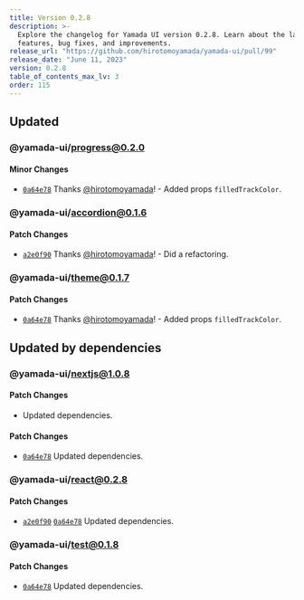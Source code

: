 ```yaml
---
title: Version 0.2.8
description: >-
  Explore the changelog for Yamada UI version 0.2.8. Learn about the latest
  features, bug fixes, and improvements.
release_url: "https://github.com/hirotomoyamada/yamada-ui/pull/99"
release_date: "June 11, 2023"
version: 0.2.8
table_of_contents_max_lv: 3
order: 115
---
```


## Updated

### @yamada-ui/progress@0.2.0

#### Minor Changes

- [`0a64e78`](https://github.com/hirotomoyamada/yamada-ui/commit/0a64e7895dc1bbb2cba5230e9e7d16836f5a2f4c) Thanks [@hirotomoyamada](https://github.com/hirotomoyamada)! - Added props `filledTrackColor`.

### @yamada-ui/accordion@0.1.6

#### Patch Changes

- [`a2e0f90`](https://github.com/hirotomoyamada/yamada-ui/commit/a2e0f90d44bf83191c6bf252faa4976deeee7a91) Thanks [@hirotomoyamada](https://github.com/hirotomoyamada)! - Did a refactoring.

### @yamada-ui/theme@0.1.7

#### Patch Changes

- [`0a64e78`](https://github.com/hirotomoyamada/yamada-ui/commit/0a64e7895dc1bbb2cba5230e9e7d16836f5a2f4c) Thanks [@hirotomoyamada](https://github.com/hirotomoyamada)! - Added props `filledTrackColor`.

## Updated by dependencies

### @yamada-ui/nextjs@1.0.8

#### Patch Changes

- Updated dependencies.

#### Patch Changes

- [`0a64e78`](https://github.com/hirotomoyamada/yamada-ui/commit/0a64e7895dc1bbb2cba5230e9e7d16836f5a2f4c) Updated dependencies.

### @yamada-ui/react@0.2.8

#### Patch Changes

- [`a2e0f90`](https://github.com/hirotomoyamada/yamada-ui/commit/a2e0f90d44bf83191c6bf252faa4976deeee7a91) [`0a64e78`](https://github.com/hirotomoyamada/yamada-ui/commit/0a64e7895dc1bbb2cba5230e9e7d16836f5a2f4c) Updated dependencies.

### @yamada-ui/test@0.1.8

#### Patch Changes

- [`0a64e78`](https://github.com/hirotomoyamada/yamada-ui/commit/0a64e7895dc1bbb2cba5230e9e7d16836f5a2f4c) Updated dependencies.
